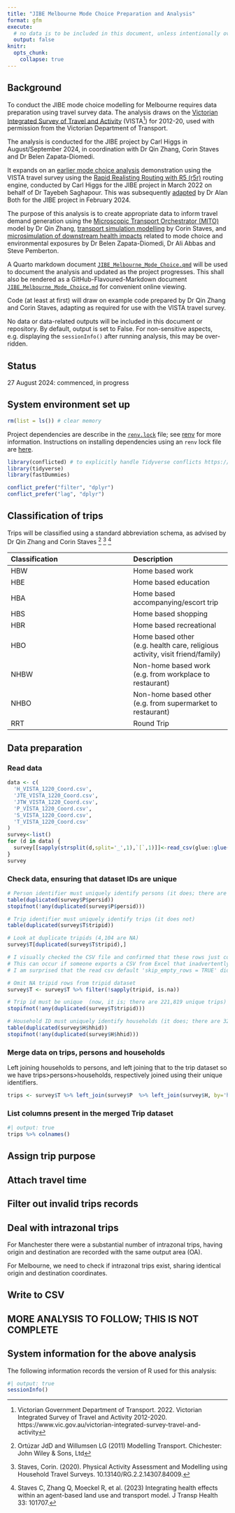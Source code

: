 ```yaml
---
title: "JIBE Melbourne Mode Choice Preparation and Analysis"
format: gfm
execute:
  # no data is to be included in this document, unless intentionally over-ridden
  output: false 
knitr:
  opts_chunk: 
    collapse: true
---
```


## Background

To conduct the JIBE mode choice modelling for Melbourne requires data preparation using travel survey data. The analysis draws on the [Victorian Integrated Survey of Travel and Activity](https://www.vic.gov.au/victorian-integrated-survey-travel-and-activity) (VISTA[^1]) for 2012-20, used with permission from the Victorian Department of Transport.

The analysis is conducted for the JIBE project by Carl Higgs in August/September 2024, in coordination with Dr Qin Zhang, Corin Staves and Dr Belen Zapata-Diomedi.

It expands on an [earlier mode choice analysis](https://github.com/carlhiggs/multimodal_analysis_example) demonstration using the VISTA travel survey using the [Rapid Realisting Routing with R5 (r5r)](https://ipeagit.github.io/r5r/) routing engine, conducted by Carl Higgs for the JIBE project in March 2022 on behalf of Dr Tayebeh Saghapour.  This was subsequently [adapted](https://github.com/jibeproject/odCalculationsMelbourne) by Dr Alan Both for the JIBE project in February 2024.

The purpose of this analysis is to create appropriate data to inform travel demand generation using the [Microscopic Transport Orchestrator (MITO)](https://www.mos.ed.tum.de/tb/forschung/models/travel-demand/mito/) model by Dr Qin Zhang, [transport simulation modelling](https://github.com/jibeproject/matsim-jibe) by Corin Staves, and [microsimulation of downstream health impacts](https://github.com/jibeproject/health_microsim) related to mode choice and environmental exposures by Dr Belen Zapata-Diomedi, Dr Ali Abbas and Steve Pemberton.

A Quarto markdown document [`JIBE_Melbourne_Mode_Choice.qmd`](JIBE_Melbourne_Mode_Choice.qmd) will be used to document the analysis and updated as the project progresses.  This shall also be rendered as a GitHub-Flavoured-Markdown document [`JIBE_Melbourne_Mode_Choice.md`](JIBE_Melbourne_Mode_Choice.md) for convenient online viewing.

Code (at least at first) will draw on example code prepared by Dr Qin Zhang and Corin Staves, adapting as required for use with the VISTA travel survey.

No data or data-related outputs will be included in this document or repository.  By default, output is set to False.  For non-sensitive aspects, e.g. displaying the `sessionInfo()` after running analysis, this may be over-ridden.

## Status
27 August 2024: commenced, in progress

## System environment set up

```r
rm(list = ls()) # clear memory
```

Project dependencies are describe in the [`renv.lock`](./renv.lock) file; see [renv](https://rstudio.github.io/renv/) for more information.  Instructions on installing dependencies using an `renv` lock file are [here](https://rstudio.github.io/renv/articles/renv.html#installing-packages).

```r
library(conflicted) # to explicitly handle Tidyverse conflicts https://stackoverflow.com/a/75058976
library(tidyverse)
library(fastDummies)

conflict_prefer("filter", "dplyr")
conflict_prefer("lag", "dplyr")
```

## Classification of trips

Trips will be classified using a standard abbreviation schema, as advised by Dr Qin Zhang and Corin Staves [^2] [^3] [^4]

| Classification | Description |
|:---------------|:------------|
| HBW            | Home based work |
| HBE            | Home based education |
| HBA            | Home based accompanying/escort trip |
| HBS            | Home based shopping |
| HBR            | Home based recreational |
| HBO            | Home based other (e.g. health care, religious activity, visit friend/family) |
| NHBW           | Non-home based work (e.g. from workplace to restaurant) |
| NHBO           | Non-home based other (e.g. from supermarket to restaurant) |
| RRT            | Round Trip |

## Data preparation
### Read data
```r
data <- c(
  'H_VISTA_1220_Coord.csv',
  'JTE_VISTA_1220_Coord.csv',
  'JTW_VISTA_1220_Coord.csv',
  'P_VISTA_1220_Coord.csv',
  'S_VISTA_1220_Coord.csv',
  'T_VISTA_1220_Coord.csv'
)
survey<-list()
for (d in data) {
  survey[[sapply(strsplit(d,split='_',1),`[`,1)]]<-read_csv(glue::glue('../../{d}')) 
}
survey
```

### Check data, ensuring that dataset IDs are unique
```r
# Person identifier must uniquely identify persons (it does; there are 82,118 unique persons)
table(duplicated(survey$P$persid))
stopifnot(!any(duplicated(survey$P$persid)))

# Trip identifier must uniquely identify trips (it does not)
table(duplicated(survey$T$tripid))

# Look at duplicate tripids (4,104 are NA)
survey$T[duplicated(survey$T$tripid),]

# I visually checked the CSV file and confirmed that these rows just consist of commas
# This can occur if someone exports a CSV from Excel that inadvertently includes blank rows
# I am surprised that the read csv default 'skip_empty_rows = TRUE' did not deal with this.

# Omit NA tripid rows from tripid dataset
survey$T <- survey$T %>% filter(!sapply(tripid, is.na))

# Trip id must be unique  (now, it is; there are 221,819 unique trips)
stopifnot(!any(duplicated(survey$T$tripid)))

# Household ID must uniquely identify households (it does; there are 32,133 households)
table(duplicated(survey$H$hhid))
stopifnot(!any(duplicated(survey$H$hhid)))
```

### Merge data on trips, persons and households
Left joining households to persons, and left joining that to the trip dataset so we have trips>persons>households, respectively joined using their unique identifiers.

```r
trips <- survey$T %>% left_join(survey$P  %>% left_join(survey$H, by='hhid'), by='persid')
```

### List columns present in the merged Trip dataset

```r
#| output: true
trips %>% colnames()
```

## Assign trip purpose

## Attach travel time 

## Filter out invalid trips records 

## Deal with intrazonal trips
For Manchester there were a substantial number of intrazonal trips, having origin and destination are recorded with the same output area (OA).

For Melbourne, we need to check if intrazonal trips exist, sharing identical origin and destination coordinates.

## Write to CSV

## MORE ANALYSIS TO FOLLOW; THIS IS NOT COMPLETE




## System information for the above analysis

The following information records the version of R used for this analysis:
```r
#| output: true
sessionInfo()
```



[^1]: Victorian Government Department of Transport. 2022. Victorian Integrated Survey of Travel and Activity 2012-2020. https://www.vic.gov.au/victorian-integrated-survey-travel-and-activity
[^2]: Ortúzar JdD and Willumsen LG (2011) Modelling Transport. Chichester: John Wiley & Sons, Ltd
[^3]: Staves, Corin. (2020). Physical Activity Assessment and Modelling using Household Travel Surveys. 10.13140/RG.2.2.14307.84009. 
[^4]: Staves C, Zhang Q, Moeckel R, et al. (2023) Integrating health effects within an agent-based land use and transport model. J Transp Health 33: 101707.
